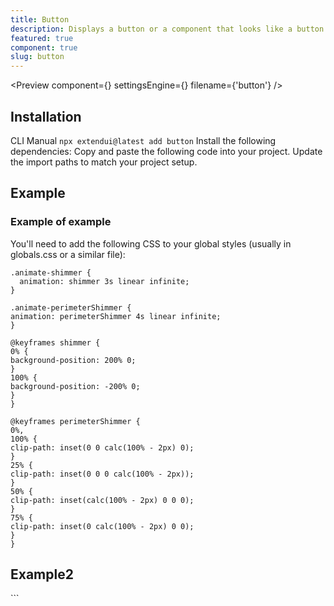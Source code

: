 ```yaml
---
title: Button
description: Displays a button or a component that looks like a button.
featured: true
component: true
slug: button
---
```


<Preview
  component={<ButtonExample />}
  settingsEngine={<ButtonSettingsEngine />}
  filename={'button'}
/>

## Installation

<Tabs defaultValue="cli">
  <TabsList>
    <TabsTrigger value="cli">CLI</TabsTrigger>
    <TabsTrigger value="manual">Manual</TabsTrigger>
  </TabsList>
  <TabsContent value="cli">
    <Code>npx extendui@latest add button</Code>
  </TabsContent>
  <TabsContent value="manual">
    <Steps>
      <Step>Install the following dependencies:</Step>
      <Step>Copy and paste the following code into your project.</Step>
      <Step>Update the import paths to match your project setup.</Step>
    </Steps>
  </TabsContent>
</Tabs>

## Example

<div className="h-[50vh]" />

### Example of example

You'll need to add the following CSS to your global styles (usually in globals.css or a similar file):

```text
.animate-shimmer {
  animation: shimmer 3s linear infinite;
}

.animate-perimeterShimmer {
animation: perimeterShimmer 4s linear infinite;
}

@keyframes shimmer {
0% {
background-position: 200% 0;
}
100% {
background-position: -200% 0;
}
}

@keyframes perimeterShimmer {
0%,
100% {
clip-path: inset(0 0 calc(100% - 2px) 0);
}
25% {
clip-path: inset(0 0 0 calc(100% - 2px));
}
50% {
clip-path: inset(calc(100% - 2px) 0 0 0);
}
75% {
clip-path: inset(0 calc(100% - 2px) 0 0);
}
}

```

<div className="h-[50vh]" />

## Example2

<div className="h-[50vh]" />
```
